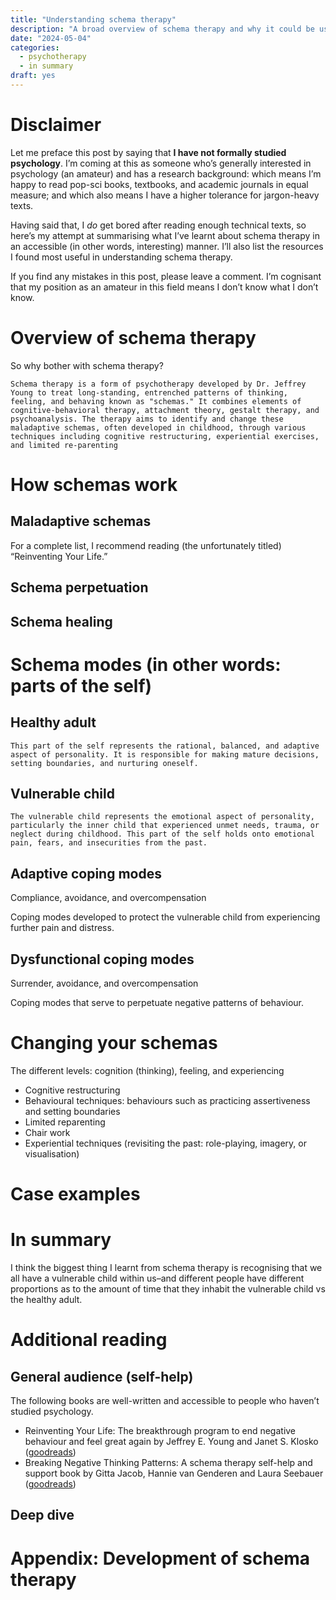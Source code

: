 ```yaml
---
title: "Understanding schema therapy"
description: "A broad overview of schema therapy and why it could be useful, from a lay-person perspective"
date: "2024-05-04"
categories:
  - psychotherapy
  - in summary
draft: yes
---
```


# Disclaimer

Let me preface this post by saying that **I have not formally studied psychology**. I'm coming at this as someone who's generally interested in psychology (an amateur) and has a research background: which means I'm happy to read pop-sci books, textbooks, and academic journals in equal measure; and which also means I have a higher tolerance for jargon-heavy texts. 

Having said that, I *do* get bored after reading enough technical texts, so here's my attempt at summarising what I've learnt about schema therapy in an accessible (in other words, interesting) manner. I'll also list the resources I found most useful in understanding schema therapy.

If you find any mistakes in this post, please leave a comment. I'm cognisant that my position as an amateur in this field means I don't know what I don't know.

# Overview of schema therapy

So why bother with schema therapy? 



```
Schema therapy is a form of psychotherapy developed by Dr. Jeffrey Young to treat long-standing, entrenched patterns of thinking, feeling, and behaving known as "schemas." It combines elements of cognitive-behavioral therapy, attachment theory, gestalt therapy, and psychoanalysis. The therapy aims to identify and change these maladaptive schemas, often developed in childhood, through various techniques including cognitive restructuring, experiential exercises, and limited re-parenting
```

# How schemas work

## Maladaptive schemas

For a complete list, I recommend reading (the unfortunately titled) "Reinventing Your Life."

## Schema perpetuation

## Schema healing

# Schema modes (in other words: parts of the self)

## Healthy adult

```
This part of the self represents the rational, balanced, and adaptive aspect of personality. It is responsible for making mature decisions, setting boundaries, and nurturing oneself.
```

## Vulnerable child

```
The vulnerable child represents the emotional aspect of personality, particularly the inner child that experienced unmet needs, trauma, or neglect during childhood. This part of the self holds onto emotional pain, fears, and insecurities from the past.
```

## Adaptive coping modes

Compliance, avoidance, and overcompensation

Coping modes developed to protect the vulnerable child from experiencing further pain and distress.

## Dysfunctional coping modes

Surrender, avoidance, and overcompensation

Coping modes that serve to perpetuate negative patterns of behaviour.

# Changing your schemas

The different levels: cognition (thinking), feeling, and experiencing

- Cognitive restructuring
- Behavioural techniques: behaviours such as practicing assertiveness and setting boundaries
- Limited reparenting
- Chair work
- Experiential techniques (revisiting the past: role-playing, imagery, or visualisation)

# Case examples

# In summary

I think the biggest thing I learnt from schema therapy is recognising that we all have a vulnerable child within us--and different people have different proportions as to the amount of time that they inhabit the vulnerable child vs the healthy adult.

# Additional reading

## General audience (self-help)

The following books are well-written and accessible to people who haven't studied psychology.

- Reinventing Your Life: The breakthrough program to end negative behaviour and feel great again by Jeffrey E. Young and Janet S. Klosko ([goodreads](https://www.goodreads.com/book/show/43866.Reinventing_Your_Life))
- Breaking Negative Thinking Patterns: A schema therapy self-help and support book by Gitta Jacob, Hannie van Genderen and Laura Seebauer ([goodreads](https://www.goodreads.com/book/show/24344283-breaking-negative-thinking-patterns))

## Deep dive


# Appendix: Development of schema therapy
